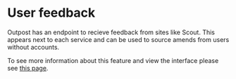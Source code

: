 # User feedback

Outpost has an endpoint to recieve feedback from sites like Scout. This appears next to each service and can be used to source amends from users without accounts.

To see more information about this feature and view the interface please see [this page](../admin/feedback).
